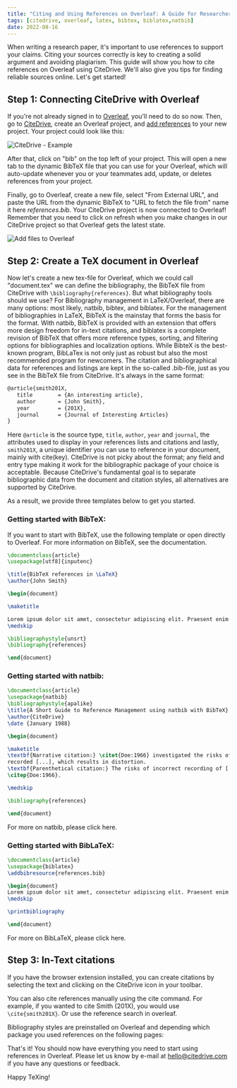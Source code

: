 ```yaml
---
title: "Citing and Using References on Overleaf: A Guide for Researchers"
tags: [citedrive, overleaf, latex, bibtex, biblatex,natbib]
date: 2022-08-16
---
```


When writing a research paper, it's important to use references to support your claims. Citing your sources correctly is key to creating a solid argument and avoiding plagiarism. This guide will show you how to cite references on Overleaf using CiteDrive. We'll also give you tips for finding reliable sources online. Let's get started!




<CiteDrive />

## Step 1: Connecting CiteDrive with Overleaf

If you're not already signed in to [Overleaf](https://www.overleaf.com/), you'll need to do so now. Then, go to [CiteDrive](https://www.citedrive.com/), create an Overleaf project, and [add references](https://citedrive.medium.com/adding-bibliographic-references-to-overleaf-with-citedrive-325f131e3ca2) to your new project. Your project could look like this:

![CiteDrive - Example](@assets/images/tutorial/citedrive_project_example.png)

After that, click on "bib" on the top left of your project. This will open a new tab to the dynamic BibTeX file that you can use for your Overleaf, which will auto-update whenever you or your teammates add, update, or deletes references from your project.



Finally, go to Overleaf, create a new file, select "From External URL", and paste the URL from the dynamic BibTeX to "URL to fetch the file from" name it here *references.bib*.
Your CiteDrive project is now connected to Overleaf! Remember that you need to click on refresh when you make changes in our CiteDrive project so that Overleaf gets the latest state.

![Add files to Overleaf](@assets/images/tutorial/export_bib_to_overleaf.png)

## Step 2: Create a TeX document in Overleaf

Now let's create a new tex-file for Overleaf, which we could call "document.tex" we can define the bibliography, the BibTeX file from CiteDrive with `\bibliography{references}`. But what bibliography tools should we use? For Bibliography management in LaTeX/Overleaf, there are many options: most likely, natbib, bibtex, and biblatex. For the management of bibliographies in LaTeX, BibTeX is the mainstay that forms the basis for the format. With natbib, BibTeX is provided with an extension that offers more design freedom for in-text citations, and biblatex is a complete revision of BibTeX that offers more reference types, sorting, and filtering options for bibliographies and localization options. While BibteX is the best-known program, BibLaTex is not only just as robust but also the most recommended program for newcomers. The citation and bibliographical data for references and listings are kept in the so-called .bib-file, just as you see in the BibTeX file from CiteDrive. It's always in the same format:

 ```latex
 @article{smith201X,
 	title        = {An interesting article},
 	author       = {John Smith},
 	year         = {201X},
 	journal      = {Journal of Interesting Articles}
 }
 ```

 Here `@article` is the source type, `title`, `author`, `year` and `journal`, the attributes used to display in your references lists and citations and lastly, `smith201X`, a unique identifier you can use to reference in your document, mainly with cite(key). CiteDrive is not picky about the format; any field and entry type making it work for the bibliographic package of your choice is acceptable. Because CiteDrive's fundamental goal is to separate bibliographic data from the document and citation styles, all alternatives are supported by CiteDrive.


 As a result, we provide three templates below to get you started.

 ### Getting started with BibTeX:

 If you want to start with BibTeX, use the following template or open directly to Overleaf. For more information on BibTeX, see the documentation.

 ```latex title="document.tex"
 \documentclass{article}
 \usepackage[utf8]{inputenc}

 \title{BibTeX references in \LaTeX}
 \author{John Smith}

 \begin{document}

 \maketitle

 Lorem ipsum dolor sit amet, consectetur adipiscing elit. Praesent enim urna, dapibus et bibendum vel, consectetur et turpis. Cras a molestie nulla. \cite{Hemingway1952}
 \medskip

 \bibliographystyle{unsrt}
 \bibliography{references}

 \end{document}
 ```


 ### Getting started with natbib:

 ```latex
 \documentclass{article}
 \usepackage{natbib}
 \bibliographystyle{apalike}
 \title{A Short Guide to Reference Management using natbib with BibTeX}
 \author{CiteDrive}
 \date {January 1988}

 \begin{document}

 \maketitle
 \textbf{Narrative citation:} \citet{Doe:1966} investigated the risks of incorrectly \\
 recorded [...], which results in distortion.
 \textbf{Parenthetical citation:} The risks of incorrect recording of [...] could lead to distortion
 \citep{Doe:1966}.

 \medskip

 \bibliography{references}

 \end{document}

 ```





 For more on natbib, please click here.

 ### Getting started with BibLaTeX:​

 ```latex
 \documentclass{article}
 \usepackage{biblatex}
 \addbibresource{references.bib}

 \begin{document}
 Lorem ipsum dolor sit amet, consectetur adipiscing elit. Praesent enim urna, dapibus et bibendum vel, consectetur et turpis. Cras a molestie nulla. \cite{Hemingway1952}
 \medskip

 \printbibliography

 \end{document}
 ```



 For more on BibLaTeX, please click here.



 ## Step 3: In-Text citations



 If you have the browser extension installed, you can create citations by selecting the text and clicking on the CiteDrive icon in your toolbar.



 You can also cite references manually using the cite command. For example, if you wanted to cite Smith (201X), you would use `\cite{smith201X}`. Or use the reference search in overleaf.



 Bibliography styles are preinstalled on Overleaf and depending which package you used references on the following pages:



 That's it! You should now have everything you need to start using references in Overleaf. Please let us know by e-mail at hello@citedrive.com  if you have any questions or feedback.



 Happy TeXing!
